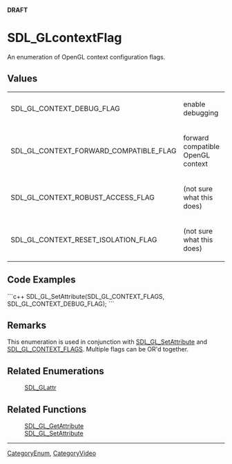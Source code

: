 <!-- pragma section-numbers off -->
<!-- pragma camelcase off -->
'''DRAFT'''


= SDL_GLcontextFlag =
An enumeration of OpenGL context configuration flags.




== Values ==
{|
|SDL_GL_CONTEXT_DEBUG_FLAG
|enable debugging
|-
|SDL_GL_CONTEXT_FORWARD_COMPATIBLE_FLAG
|forward compatible OpenGL context
|-
|SDL_GL_CONTEXT_ROBUST_ACCESS_FLAG
|(not sure what this does)
|-
|SDL_GL_CONTEXT_RESET_ISOLATION_FLAG
|(not sure what this does)
|}


== Code Examples ==
```c++
SDL_GL_SetAttribute(SDL_GL_CONTEXT_FLAGS, SDL_GL_CONTEXT_DEBUG_FLAG);
```


== Remarks ==
This enumeration is used in conjunction with [[SDL_GL_SetAttribute]] and [[SDL_GLattr|SDL_GL_CONTEXT_FLAGS]].  Multiple flags can be OR'd together.


== Related Enumerations ==
:[[SDL_GLattr]] 

== Related Functions ==
:[[SDL_GL_GetAttribute]]
:[[SDL_GL_SetAttribute]]

----
[[CategoryEnum]], [[CategoryVideo]]
<!-- #See the Style Guide for instructions on editing the footer. -->
